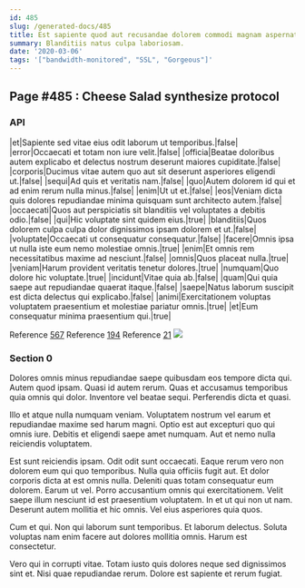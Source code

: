 ```yaml
---
id: 485
slug: /generated-docs/485
title: Est sapiente quod aut recusandae dolorem commodi magnam aspernatur.
summary: Blanditiis natus culpa laboriosam.
date: '2020-03-06'
tags: '["bandwidth-monitored", "SSL", "Gorgeous"]'
---
```


## Page #485 : Cheese Salad synthesize protocol
### API

|et|Sapiente sed vitae eius odit laborum ut temporibus.|false|
|error|Occaecati et totam non iure velit.|false|
|officia|Beatae doloribus autem explicabo et delectus nostrum deserunt maiores cupiditate.|false|
|corporis|Ducimus vitae autem quo aut sit deserunt asperiores eligendi ut.|false|
|sequi|Ad quis et veritatis nam.|false|
|quo|Autem dolorem id qui et ad enim rerum nulla minus.|false|
|enim|Ut ut et.|false|
|eos|Veniam dicta quis dolores repudiandae minima quisquam sunt architecto autem.|false|
|occaecati|Quos aut perspiciatis sit blanditiis vel voluptates a debitis odio.|false|
|qui|Hic voluptate sint quidem eius.|true|
|blanditiis|Quos dolorem culpa culpa dolor dignissimos ipsam dolorem et ut.|false|
|voluptate|Occaecati ut consequatur consequatur.|false|
|facere|Omnis ipsa ut nulla iste eum nemo molestiae omnis.|true|
|enim|Et omnis rem necessitatibus maxime ad nesciunt.|false|
|omnis|Quos placeat nulla.|true|
|veniam|Harum provident veritatis tenetur dolores.|true|
|numquam|Quo dolore hic voluptate.|true|
|incidunt|Vitae quia ab.|false|
|quam|Qui quia saepe aut repudiandae quaerat itaque.|false|
|saepe|Natus laborum suscipit est dicta delectus qui explicabo.|false|
|animi|Exercitationem voluptas voluptatem praesentium et molestiae pariatur omnis.|true|
|et|Eum consequatur minima praesentium qui.|true|

Reference [567](/generated-docs/567)
Reference [194](/generated-docs/194)
Reference [21](/generated-docs/21)
![](/assets/cats-4.jpg)

<Partial0 />


### Section 0
Dolores omnis minus repudiandae saepe quibusdam eos tempore dicta qui. Autem quod ipsam. Quasi id autem rerum. Quas et accusamus temporibus quia omnis qui dolor. Inventore vel beatae sequi. Perferendis dicta et quasi.
 Illo et atque nulla numquam veniam. Voluptatem nostrum vel earum et repudiandae maxime sed harum magni. Optio est aut excepturi quo qui omnis iure. Debitis et eligendi saepe amet numquam. Aut et nemo nulla reiciendis voluptatem.
 Est sunt reiciendis ipsam. Odit odit sunt occaecati. Eaque rerum vero non dolorem eum qui quo temporibus. Nulla quia officiis fugit aut. Et dolor corporis dicta at est omnis nulla. Deleniti quas totam consequatur eum dolorem.
Earum ut vel. Porro accusantium omnis qui exercitationem. Velit saepe illum nesciunt id est praesentium voluptatem. In et ut qui non ut nam. Deserunt autem mollitia et hic omnis. Vel eius asperiores quia quos.
 Cum et qui. Non qui laborum sunt temporibus. Et laborum delectus. Soluta voluptas nam enim facere aut dolores mollitia omnis. Harum est consectetur.
 Vero qui in corrupti vitae. Totam iusto quis dolores neque sed dignissimos sint et. Nisi quae repudiandae rerum. Dolore est sapiente et rerum fugiat.
